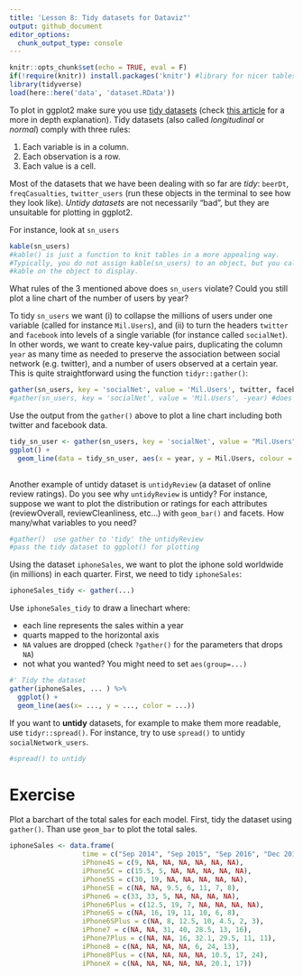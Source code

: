 ```yaml
---
title: 'Lesson 8: Tidy datasets for Dataviz"'
output: github_document
editor_options: 
  chunk_output_type: console
---
```


```r
knitr::opts_chunk$set(echo = TRUE, eval = F)
if(!require(knitr)) install.packages('knitr') #library for nicer tables in html/pdf
library(tidyverse)
load(here::here('data', 'dataset.RData'))
```


To plot in ggplot2 make sure you use [tidy datasets](http://r4ds.had.co.nz/tidy-data.html) (check
[this article](http://vita.had.co.nz/papers/tidy-data.html) for a more in depth explanation). Tidy datasets (also called _longitudinal_ or _normal_) comply with three rules:

  1. Each variable is in a column.
  2. Each observation is a row.
  3. Each value is a cell.

Most of the datasets that we have been dealing with so far are *tidy*: `beerDt`, `freqCasualties`, `twitter_users` (run these objects in the terminal to see how they look like). *Untidy datasets* are not necessarily "bad", but they are unsuitable for plotting in ggplot2. 

For instance, look at `sn_users`
```r
kable(sn_users) 
#kable() is just a function to knit tables in a more appealing way. 
#Typically, you do not assign kable(sn_users) to an object, but you call 
#kable on the object to display.
```

What rules of the 3 mentioned above does `sn_users` violate? Could you still plot a line chart of the number of users by year?

To tidy `sn_users` we want (i) to collapse the millions of users under one variable (called for instance `Mil.Users`), and (ii) to turn the headers `twitter` and `facebook` into levels of a single variable (for instance called `socialNet`). In other words, we want to create key-value pairs, duplicating the column `year` as many time as needed to preserve the association between social network (e.g. twitter), and a number of users observed at a certain year. This is quite straightforward using the function `tidyr::gather()`:

```r
gather(sn_users, key = 'socialNet', value = 'Mil.Users', twitter, facebook) #' key/value may be unquoted
#gather(sn_users, key = 'socialNet', value = 'Mil.Users', -year) #does the same as above: keeps everything BUT year
```

Use the output from the `gather()` above to plot a line chart including both twitter and facebook data.

```r
tidy_sn_user <- gather(sn_users, key = 'socialNet', value = "Mil.Users", twitter, facebook)
ggplot() +
  geom_line(data = tidy_sn_user, aes(x = year, y = Mil.Users, colour = socialNet )) 
  

```

Another example of untidy dataset is `untidyReview` (a dataset of online review ratings). Do you see why `untidyReview` is untidy? For instance, suppose we want to plot the distribution or ratings for each attributes (reviewOverall, reviewCleanliness, etc...) with `geom_bar()` and facets. How many/what variables to you need?

```r
#gather()  use gather to 'tidy' the untidyReview
#pass the tidy dataset to ggplot() for plotting
```



Using the dataset `iphoneSales`, we want to plot the iphone sold worldwide (in millions) in each quarter. First, we need to tidy `iphoneSales`:

```r
iphoneSales_tidy <- gather(...)
```

Use `iphoneSales_tidy` to draw a linechart where:

 - each line represents the sales within a year
 - quarts mapped to the horizontal axis
 - `NA` values are dropped (check `?gather()` for the parameters that drops `NA`)
 - not what you wanted? You might need to set `aes(group=...)`
 
```r
#' Tidy the dataset
gather(iphoneSales, ... ) %>% 
  ggplot() +
  geom_line(aes(x= ..., y = ..., color = ...))
```
 

If you want to **untidy** datasets, for example to make them more readable, use `tidyr::spread()`. For instance, try to use `spread()` to untidy `socialNetwork_users`.

```r
#spread() to untidy

```


# Exercise

Plot a barchart of the total sales for each model. First, tidy the dataset using `gather()`. Than use `geom_bar` to plot the total sales. 

```r
iphoneSales <- data.frame(
                  time = c("Sep 2014", "Sep 2015", "Sep 2016", "Dec 2016", "Sep 2017", "Dec 2017", "Jun 2018"), 
                  iPhone4S = c(9, NA, NA, NA, NA, NA, NA), 
                  iPhone5C = c(15.5, 5, NA, NA, NA, NA, NA), 
                  iPhone5S = c(30, 19, NA, NA, NA, NA, NA), 
                  iPhoneSE = c(NA, NA, 9.5, 6, 11, 7, 8), 
                  iPhone6 = c(33, 33, 5, NA, NA, NA, NA), 
                  iPhone6Plus = c(12.5, 19, 7, NA, NA, NA, NA), 
                  iPhone6S = c(NA, 16, 19, 11, 10, 6, 8), 
                  iPhone6SPlus = c(NA, 8, 12.5, 10, 4.5, 2, 3), 
                  iPhone7 = c(NA, NA, 31, 40, 28.5, 13, 16), 
                  iPhone7Plus = c(NA, NA, 16, 32.1, 29.5, 11, 11), 
                  iPhone8 = c(NA, NA, NA, NA, 6, 24, 13), 
                  iPhone8Plus = c(NA, NA, NA, NA, 10.5, 17, 24), 
                  iPhoneX = c(NA, NA, NA, NA, NA, 20.1, 17))
```




